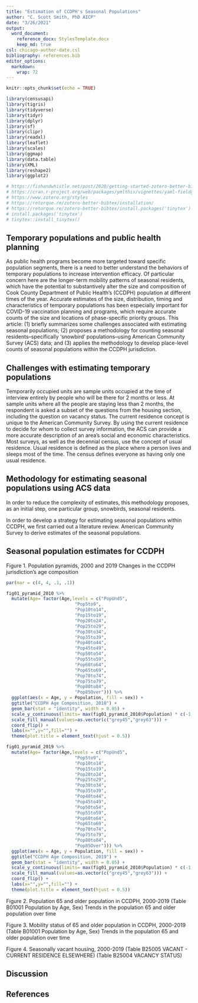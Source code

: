 ```yaml
---
title: "Estimation of CCDPH's Seasonal Populations"
author: "C. Scott Smith, PhD AICP"
date: "3/26/2021"
output:
  word_document:
    reference_docx: StylesTemplate.docx
    keep_md: true
csl: chicago-author-date.csl
bibliography: references.bib
editor_options: 
  markdown: 
    wrap: 72
---
```


```r
knitr::opts_chunk$set(echo = TRUE)

library(censusapi)
library(tigris) 
library(tidyverse)
library(tidyr)
library(dplyr) 
library(sf) 
library(clipr)
library(readxl)
library(leaflet)
library(scales)
library(ggmap)
library(data.table)
library(XML)
library(reshape2)
library(ggplot2)

# https://fishandwhistle.net/post/2020/getting-started-zotero-better-bibtex-rmarkdown/
# https://cran.r-project.org/web/packages/ymlthis/vignettes/yaml-fieldguide.html
# https://www.zotero.org/styles
# https://retorque.re/zotero-better-bibtex/installation/
# https://retorque.re/zotero-better-bibtex/install.packages('tinytex')
# install.packages('tinytex')
# tinytex::install_tinytex()

```

## Temporary populations and public health planning

As public health programs become more targeted toward specific
population segments, there is a need to better understand the behaviors
of temporary populations to increase intervention efficacy. Of
particular concern here are the longer-term mobility patterns of
seasonal residents, which have the potential to substantively alter the
size and composition of Cook County Department of Public Health's
(CCDPH) population at different times of the year. Accurate estimates of
the size, distribution, timing and characteristics of temporary
populations has been especially important for COVID-19 vaccination
planning and programs, which require accurate counts of the size and
locations of phase-specific priority groups. This article: (1) briefly
summarizes some challenges associated with estimating seasonal
populations; (2) proposes a methodology for counting seasonal
residents--specifically 'snowbird' populations--using American Community
Survey (ACS) data; and (3) applies the methodology to develop
place-level counts of seasonal populations within the CCDPH
jurisdiction.

## Challenges with estimating temporary populations

Temporarily occupied units are sample units occupied at the time of
interview entirely by people who will be there for 2 months or less. At
sample units where all the people are staying less than 2 months, the
respondent is asked a subset of the questions from the housing section,
including the question on vacancy status. The current residence concept
is unique to the American Community Survey. By using the current
residence to decide for whom to collect survey information, the ACS can
provide a more accurate description of an area's social and economic
characteristics. Most surveys, as well as the decennial census, use the
concept of usual residence. Usual residence is defined as the place
where a person lives and sleeps most of the time. The census defines
everyone as having only one usual residence.

## Methodology for estimating seasonal populations using ACS data

In order to reduce the complexity of estimates, this methodology
proposes, as an initial step, one particular group, snowbirds, seasonal
residents.

In order to develop a strategy for estimating seasonal populations
within CCDPH, we first carried out a literature review. American
Community Survey to derive estimates of the seasonal populations.

## Seasonal population estimates for CCDPH

Figure 1. Population pyramids, 2000 and 2019 Changes in the CCDPH
jurisdiction's age composition

```r

par(mar = c(4, 4, .1, .1))

fig01_pyramid_2010 %>% 
  mutate(Age= factor(Age,levels = c("PopUnd5",
                          "Pop5to9",
                          "Pop10to14",
                          "Pop15to19",
                          "Pop20to24",
                          "Pop25to29",
                          "Pop30to34",
                          "Pop35to39",
                          "Pop40to44",
                          "Pop45to49",
                          "Pop50to54",
                          "Pop55to59",
                          "Pop60to64",
                          "Pop65to69",
                          "Pop70to74",
                          "Pop75to79",
                          "Pop80to84",
                          "Pop85Over"))) %>%
  ggplot(aes(x = Age, y = Population, fill = sex)) +
  ggtitle("CCDPH Age Composition, 2010") +
  geom_bar(stat = "identity", width = 0.85) + 
  scale_y_continuous(limits= max(fig01_pyramid_2010$Population) * c(-1,1)) + 
  scale_fill_manual(values=as.vector(c("grey45","grey63"))) +
  coord_flip() +
  labs(x="",y="",fill="") + 
  theme(plot.title = element_text(hjust = 0.5))

fig01_pyramid_2019 %>% 
  mutate(Age= factor(Age,levels = c("PopUnd5",
                          "Pop5to9",
                          "Pop10to14",
                          "Pop15to19",
                          "Pop20to24",
                          "Pop25to29",
                          "Pop30to34",
                          "Pop35to39",
                          "Pop40to44",
                          "Pop45to49",
                          "Pop50to54",
                          "Pop55to59",
                          "Pop60to64",
                          "Pop65to69",
                          "Pop70to74",
                          "Pop75to79",
                          "Pop80to84",
                          "Pop85Over"))) %>%
  ggplot(aes(x = Age, y = Population, fill = sex)) +
  ggtitle("CCDPH Age Composition, 2019") +
  geom_bar(stat = "identity", width = 0.85) + 
  scale_y_continuous(limits= max(fig01_pyramid_2010$Population) * c(-1,1)) + 
  scale_fill_manual(values=as.vector(c("grey45","grey63"))) +
  coord_flip() +
  labs(x="",y="",fill="") + 
  theme(plot.title = element_text(hjust = 0.5))

```

Figure 2. Population 65 and older population in CCDPH, 2000-2019 (Table
B01001 Population by Age, Sex) Trends in the population 65 and older
population over time

Figure 3. Mobility status of 65 and older population in CCDPH, 2000-2019
(Table B01001 Population by Age, Sex) Trends in the population 65 and
older population over time

Figure 4. Seasonally vacant housing, 2000-2019 (Table B25005 VACANT -
CURRENT RESIDENCE ELSEWHERE) (Table B25004 VACANCY STATUS)

## Discussion

## References
